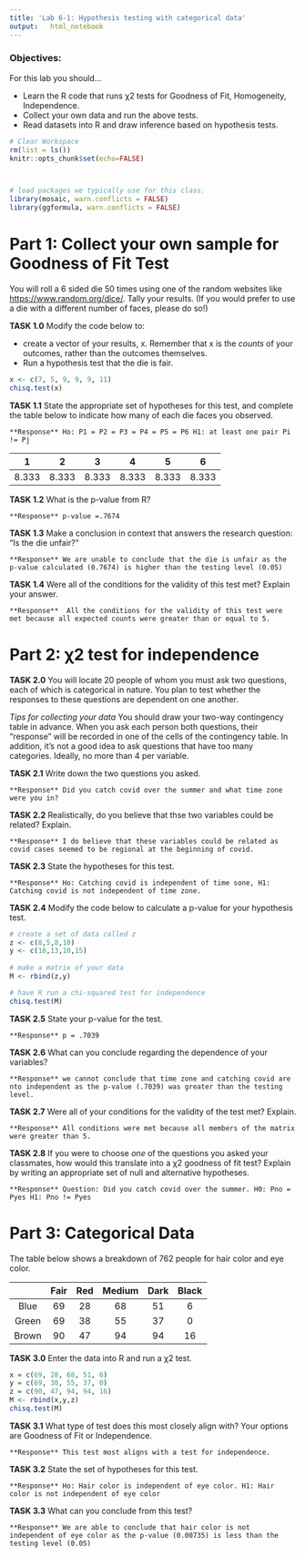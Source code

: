 ```yaml
---
title: 'Lab 6-1: Hypothesis testing with categorical data'
output:   html_notebook
---
```


### Objectives:

For this lab you should...

  - Learn the R code that runs χ2 tests for Goodness of Fit, Homogeneity, Independence.
  - Collect your own data and run the above tests.
  - Read datasets into R and draw inference based on hypothesis tests.

```r
# Clear Workspace
rm(list = ls())
knitr::opts_chunk$set(echo=FALSE)



# load packages we typically use for this class.
library(mosaic, warn.conflicts = FALSE) 
library(ggformula, warn.conflicts = FALSE)
```  


# Part 1: Collect your own sample for Goodness of Fit Test

You will roll a 6 sided die 50 times using one of the random websites like <https://www.random.org/dice/>. Tally your results. (If you would prefer to use a die with a different number of faces, please do so!)


**TASK 1.0** Modify the code below to:

  - create a vector of your results, x.  Remember that x is the *counts* of your outcomes, rather than the outcomes themselves.  
  - Run a hypothesis test that the die is fair.
  
```r
x <- c(7, 5, 9, 9, 9, 11)
chisq.test(x)
```

**TASK 1.1** State the appropriate set of hypotheses for this test, and complete the table below to indicate how many of each die faces you  observed.
  
    **Response** Ho: P1 = P2 = P3 = P4 = P5 = P6 H1: at least one pair Pi != Pj
    
  |  1  |  2  |  3  |  4  |  5  |  6  |
  |:---:|:---:|:---:|:---:|:---:|:---:|
  |8.333|8.333|8.333|8.333|8.333|8.333|
    

**TASK 1.2** What is the p-value from R?

    **Response** p-value =.7674
    
**TASK 1.3**  Make a conclusion in context that answers the research question:  "Is the die unfair?"

    **Response** We are unable to conclude that the die is unfair as the p-value calculated (0.7674) is higher than the testing level (0.05)
    
**TASK 1.4**  Were all of the conditions for the validity of this test met?  Explain your answer.

    **Response**  All the conditions for the validity of this test were met because all expected counts were greater than or equal to 5.
    

# Part 2: χ2 test for independence

**TASK 2.0** You will locate 20 people of whom you must ask two questions, each of which is categorical in nature. You
plan to test whether the responses to these questions are dependent on one another.  

*Tips for collecting your data* You should draw your two-way contingency table in advance. When you ask each person both questions, their "response" will be recorded in one of the cells of the contingency table. In addition, it's not a good idea to ask questions that have too many categories. Ideally, no more than 4 per variable.

**TASK 2.1** Write down the two questions you asked.

    **Response** Did you catch covid over the summer and what time zone were you in?
    

**TASK 2.2**  Realistically, do you believe that thse two variables could be related?  Explain.

    **Response** I do believe that these variables could be related as covid cases seemed to be regional at the beginning of covid.
    
**TASK 2.3** State the hypotheses for this test.

    **Response** Ho: Catching covid is independent of time sone, H1: Catching covid is not independent of time zone.
    
**TASK 2.4**  Modify the code below to calculate a p-value for your hypothesis test.

```r
# create a set of data called z
z <- c(8,5,8,10)
y <- c(10,13,10,15)
  
# make a matrix of your data
M <- rbind(z,y)

# have R run a chi-squared test for independence
chisq.test(M)
```

**TASK 2.5** State your p-value for the test.

    **Response** p = .7039
    
**TASK 2.6** What can you conclude regarding the dependence of your variables?

    **Response** we cannot conclude that time zone and catching covid are nto independent as the p-value (.7039) was greater than the testing level.
    
**TASK 2.7**  Were all of your conditions for the validity of the test met?  Explain.

    **Response** All conditions were met because all members of the matrix were greater than 5.
    
**TASK 2.8** If you were to choose *one* of the questions you asked your classmates, how would this translate into a χ2 goodness of fit test?  Explain by writing an appropriate set of null and alternative hypotheses.

    **Response** Question: Did you catch covid over the summer. H0: Pno = Pyes H1: Pno != Pyes
    

# Part 3: Categorical Data

The table below shows a breakdown of 762 people for hair color and eye color.

  |       | Fair | Red | Medium | Dark | Black |
  |:-----:|:----:|:---:|:------:|:----:|:-----:|
  | Blue  |  69  | 28  |   68   |  51  |   6   |
  | Green |  69  | 38  |   55   |  37  |   0   |
  | Brown |  90  | 47  |   94   |  94  |  16   |
  
**TASK 3.0** Enter the data into R and run a χ2 test.

```r
x = c(69, 28, 68, 51, 6)
y = c(69, 38, 55, 37, 0)
z = c(90, 47, 94, 94, 16)
M <- rbind(x,y,z)
chisq.test(M)
```

**TASK 3.1** What type of test does this most closely align with?  Your options are Goodness of Fit or Independence.

    **Response** This test most aligns with a test for independence.
    
**TASK 3.2** State the set of hypotheses for this test.

    **Response** Ho: Hair color is independent of eye color. H1: Hair color is not independent of eye color
    
**TASK 3.3** What can you conclude from this test?

    **Response** We are able to conclude that hair color is not independent of eye color as the p-value (0.00735) is less than the testing level (0.05)
